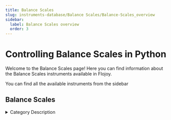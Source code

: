 ```yaml
---
title: Balance Scales
slug: instruments-database/Balance Scales/Balance-Scales_overview
sidebar:
  label: Balance Scales overview
  order: 3
---
```


# Controlling Balance Scales in Python

Welcome to the Balance Scales page! Here you can find information about the Balance Scales instruments available in Flojoy.

You can find all the available instruments from the sidebar



## Balance Scales

<details> 
<summary>Category Description</summary> 
Balances, Scales and Weighing. Laboratory balances are used to accurately determine the mass or weight of an item or substance within a specific weight range and to a particular readability. They are typically used to measure the weight of smaller amounts of substances in grams, milligrams, or micrograms.
</details> 

<div className="flex flex-wrap">

<InstrumentThumbnail 
    path='Balance Scales/mettler-toledo/mt-standard-interface-communication-software'
    img='https://res.cloudinary.com/dhopxs1y3/image/upload/v1692380556/Instruments/Balance%20Scales/MT-Standard-Interface-Communication-Software/file.png'
    label='MT Standard Interface Communication Software'    
/>

</div>